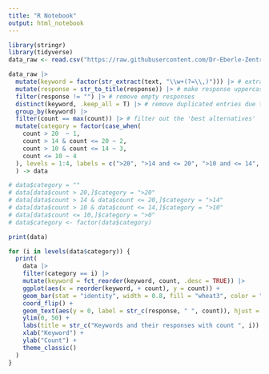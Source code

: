 ```yaml
---
title: "R Notebook"
output: html_notebook
---
```


```r
library(stringr)
library(tidyverse)
data_raw <- read.csv("https://raw.githubusercontent.com/Dr-Eberle-Zentrum/Advanced-data-processing-with-R/main/Projects/dana-jabari/cloze_task_results.csv")

data_raw |>
  mutate(keyword = factor(str_extract(text, "\\w+(?=\\,)"))) |> # extraction of the keyword
  mutate(response = str_to_title(response)) |> # make response uppercase
  filter(response != "") |> # remove empty responses
  distinct(keyword, .keep_all = T) |> # remove duplicated entries due to same response count
  group_by(keyword) |>
  filter(count == max(count)) |> # filter out the 'best alternatives'
  mutate(category = factor(case_when(
    count > 20  ~ 1,
    count > 14 & count <= 20 ~ 2,
    count > 10 & count <= 14 ~ 3,
    count <= 10 ~ 4
  ), levels = 1:4, labels = c(">20", ">14 and <= 20", ">10 and <= 14", "<= 10"))
  ) -> data 

# data$category = ""
# data[data$count > 20,]$category = ">20"
# data[data$count > 14 & data$count <= 20,]$category = ">14" 
# data[data$count > 10 & data$count <= 14,]$category = ">10"
# data[data$count <= 10,]$category = ">0" 
# data$category <- factor(data$category)

print(data)
```

```r

for (i in levels(data$category)) {
  print(
    data |>
    filter(category == i) |>
    mutate(keyword = fct_reorder(keyword, count, .desc = TRUE)) |>
    ggplot(aes(x = reorder(keyword, + count), y = count)) +
    geom_bar(stat = "identity", width = 0.8, fill = "wheat3", color = "black") +
    coord_flip() +
    geom_text(aes(y = 0, label = str_c(response, " ", count)), hjust = 0, nudge_y = 0.2) +
    ylim(0, 50) +
    labs(title = str_c("Keywords and their responses with count ", i)) +
    xlab("Keyword") +
    ylab("Count") +
    theme_classic()
  )
}

```
